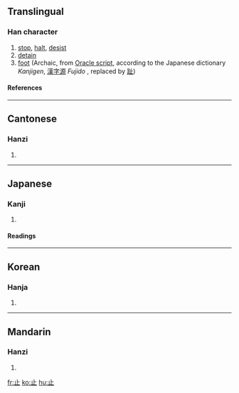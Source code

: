 {{see|只}}

==Translingual==
{{stroke order|type=animate}}
===Han character===
{{Han char|rn=77|rad=止|as=00|sn=4|four=2110<sub>0</sub>|canj=卜中一 (YLM)}}
# [[stop]], [[halt]], [[desist]]
# [[detain]]
# [[foot]] (Archaic, from [[w:Oracle script|Oracle script]], according to the Japanese dictionary ''Kanjigen'', [[漢字源]] ''Fujido''<!--capital editor-->, replaced by [[趾]])
====References====
{{Han ref|kx=0573.240|dkj=16253|dj=0961.230|hdz=21435.030|uh=6B62|ud=27490|bh=A4EE|bd=42222}}

----

==Cantonese==
===Hanzi===
{{yue-hanzi|jyut=|y=ji2}}
# {{defn|Cantonese}}

----
==Japanese==
===Kanji===
{{ja-kanji|grade=2|rs=止00}}
# {{defn|Japanese}} 
====Readings====
{{ja-readings|on=[[し]] (shi)|kun=[[とまる]] (tomaru), [[あし]] (ashi), [[とめる]] (tomeru),[[やめる]] (yameru)}}

----

==Korean==
===Hanja===
{{ko-hanja|hangeul=지|eumhun=그칠|rv=ji|mr=chi|y=ci}}
# {{defn|Korean}}

----
==Mandarin==
===Hanzi===
{{cmn-hanzi|pin=[[zhǐ]] ([[zhi3]])|wg=chih<sup>3</sup>}}
# {{defn|Mandarin}}

[[fr:止]]
[[ko:止]]
[[hu:止]]